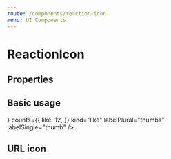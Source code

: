 ```yaml
---
route: /components/reaction-icon
menu: UI Components
---
```



# ReactionIcon

## Properties

<Props of={ReactionIcon} />

## Basic usage

<Playground>
  <ReactionIcon
    icon={<ThumbsUpIcon />}
    counts={{
      like: 12,
    }}
    kind="like"
    labelPlural="thumbs"
    labelSingle="thumb"
  />
</Playground>

## URL icon

<Playground>
  <ReactionIcon
    icon="https://pics.freeicons.io/uploads/icons/png/4781616661579237635-24.png"
    counts={{
      repost: 5,
    }}
    kind="repost"
  />
</Playground>
